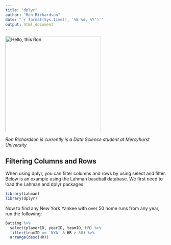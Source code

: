 ```yaml
---
title: "dplyr"
author: "Ron Richardson"
date: "`r format(Sys.time(), '%B %d, %Y')`"
output: html_document
---
```

<img src="https://scontent-iad3-1.xx.fbcdn.net/v/t1.0-9/13769451_10157191619465564_392757995696437265_n.jpg?oh=7d8cdeaeef449eef407ab7df998f1207&oe=5A5AC8AC" width="300" height="300" alt="Hello, this Ron" />

*Ron Richardson is currently is a Data Science student at Mercyhurst University*


## Filtering Columns and Rows

When using dplyr, you can filter columns and rows by using select and filter. Below is an example using the Lahman baseball database. We first need to load the Lahman and dplyr packages.

``` r
library(Lahman)
library(dplyr)

```

Now to find any New York Yankee with over 50 home runs from any year, run the following:

```r
Batting %>% 
  select(playerID, yearID, teamID, HR) %>%
  filter(teamID == 'NYA' & HR > 50) %>%
  arrange(desc(HR))
```


